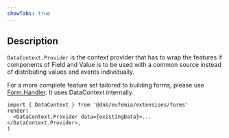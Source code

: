 ```yaml
---
showTabs: true
---
```


## Description

`DataContext.Provider` is the context provider that has to wrap the features if components of Field and Value is to be used with a common source instead of distributing values and events individually.

For a more complete feature set tailored to building forms, please use [Form.Handler](/uilib/extensions/forms/extended-features/Form/Handler). It uses DataContext internally.

```tsx
import { DataContext } from '@dnb/eufemia/extensions/forms'
render(
  <DataContext.Provider data={existingData}>...</DataContext.Provider>,
)
```
